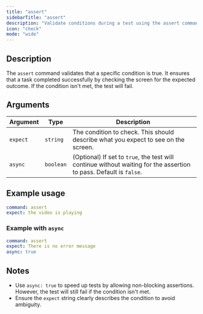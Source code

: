 ```yaml
---
title: "assert"
sidebarTitle: "assert"
description: "Validate conditions during a test using the assert command."
icon: "check"
mode: "wide"
---
```



<Replay />
<Example />

## Description
The `assert` command validates that a specific condition is true. It ensures that a task completed successfully by checking the screen for the expected outcome. If the condition isn't met, the test will fail.

## Arguments
| Argument   | Type      | Description                                                                 |
|------------|-----------|-----------------------------------------------------------------------------|
| `expect`   | `string`  | The condition to check. This should describe what you expect to see on the screen. |
| `async`    | `boolean` | (Optional) If set to `true`, the test will continue without waiting for the assertion to pass. Default is `false`. |

## Example usage

```yaml
command: assert
expect: the video is playing
```

### Example with `async`

```yaml
command: assert
expect: There is no error message
async: true
```

## Notes
- Use `async: true` to speed up tests by allowing non-blocking assertions. However, the test will still fail if the condition isn't met.
- Ensure the `expect` string clearly describes the condition to avoid ambiguity.

